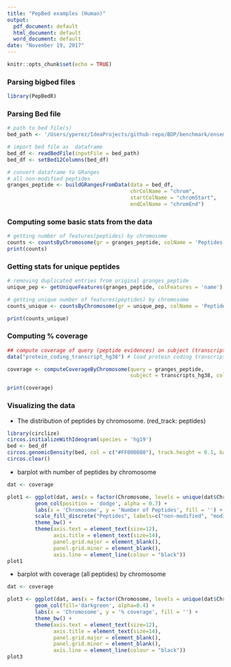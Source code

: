 ```yaml
---
title: "PepBed examples (Human)"
output:
  pdf_document: default
  html_document: default
  word_document: default
date: "November 19, 2017"
---
```


```r
knitr::opts_chunk$set(echo = TRUE)
```

### Parsing bigbed files

```r

library(PepBedR)

```

\newpage

### Parsing Bed file

```r

# path to bed file(s)
bed_path <- '/Users/yperez/IdeaProjects/github-repo/BDP/benchmark/ensembl/GRCh38/PepGenome-Peptide-Atlas.bed'

# import bed file as  dataframe
bed_df <- readBedFile(inputFile = bed_path)
bed_df <- setBed12Columns(bed_df)

# convert dataframe to GRanges
# all non-modified peptides
granges_peptide <- buildGRangesFromData(data = bed_df, 
                                        chrColName = "chrom", 
                                        startColName = "chromStart", 
                                        endColName = "chromEnd") 

```

\newpage

### Computing some basic stats from the data

```r
# getting number of features(peptides) by chromosome
counts <- countsByChromosome(gr = granges_peptide, colName = 'Peptides')
print(counts)
```

\newpage

### Getting stats for unique peptides

```r
# removing duplicated entries from original granges_peptide
unique_pep <- getUniqueFeatures(granges_peptide, colFeatures = 'name')

# getting unique number of features(peptides) by chromosome
counts_unique <- countsByChromosome(gr = unique_pep, colName = 'Peptides')

print(counts_unique)
```

\newpage

### Computing % coverage

```r
## compute coverage of query (peptide evidences) on subject (transcripts) by crhomosome
data("protein_coding_transcript_hg38") # load protein coding transcript as GRanges object

coverage <- computeCoverageByChromosome(query = granges_peptide, 
                                        subject = transcripts_hg38, colName = 'Coverage')

print(coverage)
```

\newpage

### Visualizing the data

* The distribution of peptides by chromosome. (red_track: peptides)

```r
library(circlize)
circos.initializeWithIdeogram(species = 'hg19')
bed <- bed_df
circos.genomicDensity(bed, col = c("#FF000080"), track.height = 0.1, baseline = 0)
circos.clear()
```

\newpage

* barplot with number of peptides by chromosome

```r

dat <- coverage

plot1 <- ggplot(dat, aes(x = factor(Chromosome, levels = unique(dat$Chromosome)), y = value, fill=variable)) + 
         geom_col(position = 'dodge', alpha = 0.7) +
         labs(x = 'Chromosome', y = 'Number of Peptides', fill = '') +
         scale_fill_discrete("Peptides", labels=c("non-modified", "modified")) +
         theme_bw() +
         theme(axis.text = element_text(size=12),
               axis.title = element_text(size=14),
               panel.grid.major = element_blank(),
               panel.grid.minor = element_blank(),
               axis.line = element_line(colour = "black"))
plot1
```

\newpage

* barplot with coverage (all peptides) by chromosome

```r

dat <- coverage

plot3 <- ggplot(dat, aes(x = factor(Chromosome, levels = unique(dat$Chromosome)), y = Coverage)) + 
         geom_col(fill='darkgreen', alpha=0.4) +
         labs(x = 'Chromosome', y = '% coverage', fill = '') +
         theme_bw() +
         theme(axis.text = element_text(size=12),
               axis.title = element_text(size=14),
               panel.grid.major = element_blank(),
               panel.grid.minor = element_blank(),
               axis.line = element_line(colour = "black"))
plot3
```

